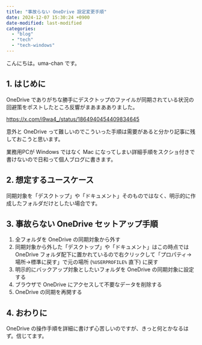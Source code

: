 ```yaml
---
title: "事故らない OneDrive 設定変更手順"
date: 2024-12-07 15:30:24 +0900
date-modified: last-modified
categories:
  - "blog"
  - "tech"
  - "tech-windows"
---
```


こんにちは。uma-chan です。

## 1. はじめに

OneDrive でありがちな勝手にデスクトップのファイルが同期されている状況の回避策をポストしたところ反響がまあまあありました。

<https://x.com/i9wa4_/status/1864940454409834645>

意外と OneDrive って難しいのでこういった手順は需要があると分かり記事に残しておこうと思います。

業務用PCが Windows ではなく Mac になってしまい詳細手順をスクショ付きで書けないので日和って個人ブログに書きます。

## 2. 想定するユースケース

同期対象を「デスクトップ」や「ドキュメント」そのものではなく、明示的に作成したフォルダだけとしたい場合です。

## 3. 事故らない OneDrive セットアップ手順

1. 全フォルダを OneDrive の同期対象から外す
1. 同期対象から外した「デスクトップ」や「ドキュメント」はこの時点では OneDrive フォルダ配下に置かれているので右クリックして「プロパティ→場所→標準に戻す」で元の場所 (`%USERPROFILE%` 直下) に戻す
1. 明示的にバックアップ対象としたいフォルダを OneDrive の同期対象に設定する
1. ブラウザで OneDrive にアクセスして不要なデータを削除する
1. OneDrive の同期を再開する

## 4. おわりに

OneDrive の操作手順を詳細に書けず心苦しいのですが、きっと何とかなるはず。信じてます。
